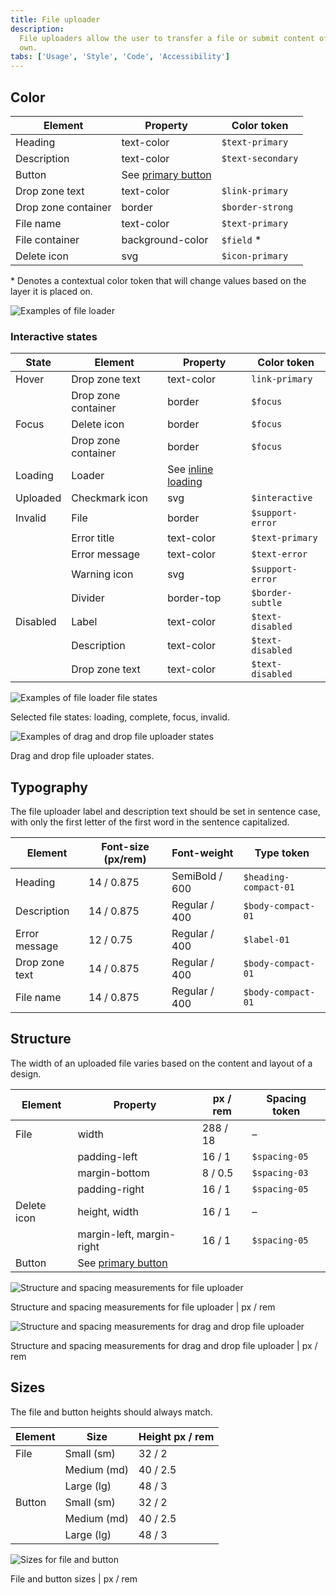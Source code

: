 ```yaml
---
title: File uploader
description:
  File uploaders allow the user to transfer a file or submit content of their
  own.
tabs: ['Usage', 'Style', 'Code', 'Accessibility']
---
```


## Color

| Element             | Property                                                                                        | Color token       |
| ------------------- | ----------------------------------------------------------------------------------------------- | ----------------- |
| Heading             | text-color                                                                                      | `$text-primary`   |
| Description         | text-color                                                                                      | `$text-secondary` |
| Button              | See [primary button](https://www.carbondesignsystem.com/components/button/style#primary-button) |                   |
| Drop zone text      | text-color                                                                                      | `$link-primary`   |
| Drop zone container | border                                                                                          | `$border-strong`  |
| File name           | text-color                                                                                      | `$text-primary`   |
| File container      | background-color                                                                                | `$field` \*       |
| Delete icon         | svg                                                                                             | `$icon-primary`   |

<Caption>
  * Denotes a contextual color token that will change values based on the layer
  it is placed on.
</Caption>

<Row>
<Column colLg={8}>

![Examples of file loader](images/file-uploader-style-1.png)

</Column>
</Row>

### Interactive states

| State    | Element             | Property                                                                                       | Color token      |
| -------- | ------------------- | ---------------------------------------------------------------------------------------------- | ---------------- |
| Hover    | Drop zone text      | text-color                                                                                     | `link-primary`   |
|          | Drop zone container | border                                                                                         | `$focus`         |
| Focus    | Delete icon         | border                                                                                         | `$focus`         |
|          | Drop zone container | border                                                                                         | `$focus`         |
| Loading  | Loader              | See [inline loading](https://www.carbondesignsystem.com/components/inline-loading/style#color) |                  |
| Uploaded | Checkmark icon      | svg                                                                                            | `$interactive`   |
| Invalid  | File                | border                                                                                         | `$support-error` |
|          | Error title         | text-color                                                                                     | `$text-primary`  |
|          | Error message       | text-color                                                                                     | `$text-error`    |
|          | Warning icon        | svg                                                                                            | `$support-error` |
|          | Divider             | border-top                                                                                     | `$border-subtle` |
| Disabled | Label               | text-color                                                                                     | `$text-disabled` |
|          | Description         | text-color                                                                                     | `$text-disabled` |
|          | Drop zone text      | text-color                                                                                     | `$text-disabled` |

<Row>
<Column colLg={8}>

![Examples of file loader file states](images/file-uploader-style-2.png)

</Column>
</Row>

<Caption>Selected file states: loading, complete, focus, invalid.</Caption>

<Row>
<Column colLg={8}>

![Examples of drag and drop file uploader states](images/file-uploader-style-3.png)

</Column>
</Row>

<Caption>Drag and drop file uploader states.</Caption>

## Typography

The file uploader label and description text should be set in sentence case,
with only the first letter of the first word in the sentence capitalized.

| Element        | Font-size (px/rem) | Font-weight    | Type token            |
| -------------- | ------------------ | -------------- | --------------------- |
| Heading        | 14 / 0.875         | SemiBold / 600 | `$heading-compact-01` |
| Description    | 14 / 0.875         | Regular / 400  | `$body-compact-01`    |
| Error message  | 12 / 0.75          | Regular / 400  | `$label-01`           |
| Drop zone text | 14 / 0.875         | Regular / 400  | `$body-compact-01`    |
| File name      | 14 / 0.875         | Regular / 400  | `$body-compact-01`    |

## Structure

The width of an uploaded file varies based on the content and layout of a
design.

| Element     | Property                                                                                   | px / rem | Spacing token |
| ----------- | ------------------------------------------------------------------------------------------ | -------- | ------------- |
| File        | width                                                                                      | 288 / 18 | –             |
|             | padding-left                                                                               | 16 / 1   | `$spacing-05` |
|             | margin-bottom                                                                              | 8 / 0.5  | `$spacing-03` |
|             | padding-right                                                                              | 16 / 1   | `$spacing-05` |
| Delete icon | height, width                                                                              | 16 / 1   | –             |
|             | margin-left, margin-right                                                                  | 16 / 1   | `$spacing-05` |
| Button      | See [primary button](https://www.carbondesignsystem.com/components/button/style#structure) |          |               |

<div className="image--fixed">

![Structure and spacing measurements for file uploader](images/file-uploader-style-4.png)

</div>

<Caption>
  Structure and spacing measurements for file uploader | px / rem
</Caption>

<div className="image--fixed">

![Structure and spacing measurements for drag and drop file uploader](images/file-uploader-style-5.png)

</div>

<Caption>
  Structure and spacing measurements for drag and drop file uploader | px / rem
</Caption>

## Sizes

The file and button heights should always match.

| Element | Size        | Height px / rem |
| ------- | ----------- | --------------- |
| File    | Small (sm)  | 32 / 2          |
|         | Medium (md) | 40 / 2.5        |
|         | Large (lg)  | 48 / 3          |
| Button  | Small (sm)  | 32 / 2          |
|         | Medium (md) | 40 / 2.5        |
|         | Large (lg)  | 48 / 3          |

<div className="image--fixed">

![Sizes for file and button](images/file-uploader-style-size.png)

</div>

<Caption>File and button sizes | px / rem</Caption>
